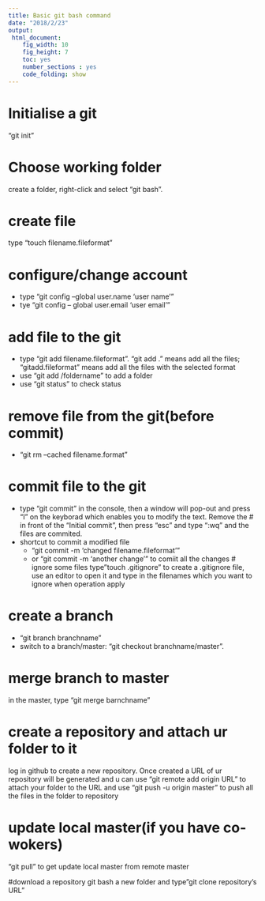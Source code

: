 ```yaml
---
title: Basic git bash command
date: "2018/2/23"
output:
 html_document:
    fig_width: 10
    fig_height: 7
    toc: yes
    number_sections : yes
    code_folding: show
---
```

# Initialise a git
"git init"

# Choose working folder
create a folder, right-click and select "git bash".

# create file
type "touch filename.fileformat"

# configure/change account 
- type "git config --global user.name 'user name'"
- tye "git config -- global user.email 'user email'"

# add file to the git
* type "git add filename.fileformat". "git add ." means add all the files; "gitadd.fileformat" means add all the files with the selected format
- use "git add /foldername" to add a folder 
* use "git status" to check status

# remove file from the git(before commit)
* "git rm --cached filename.format"

# commit file to the git
* type "git commit" in the console, then a window will pop-out and press "I" on the keyborad which enables you to modify the text. Remove the # in front of the "Initial commit", then press "esc" and type ":wq" and the files are commited.
* shortcut to commit a modified file
  * "git commit -m 'changed filename.fileformat'"
  * or "git commit -m 'another change'" to comiit all the changes
# ignore some files
type"touch .gitignore" to create a .gitignore file, use an editor to open it and type in the filenames which you want to ignore when operation apply

# create a branch
- "git branch branchname"
- switch to a branch/master: "git checkout branchname/master".

# merge branch to master
in the master, type "git merge barnchname"

# create a repository and attach ur folder to it
log in github to create a new repository. Once created a URL of ur repository will be generated and u can use "git remote add origin URL" to attach your folder to the URL and use "git push -u origin master" to push all the files in the folder to repository

# update local master(if you have co-wokers)
"git pull" to get update local master from remote master 

#download a repository
git bash a new folder and type"git clone repository's URL"